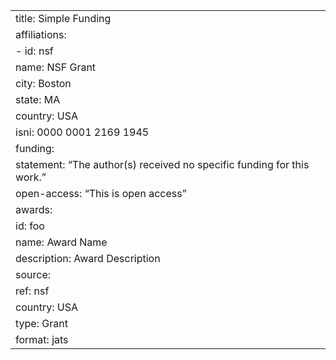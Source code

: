---
title: Simple Funding
affiliations: 
  - id: nsf
    name: NSF Grant
    city: Boston
    state: MA
    country: USA
    isni: 0000 0001 2169 1945
funding: 
  statement: "The author(s) received no specific funding for this work."
  open-access: "This is open access"
  awards:
    id: foo
    name: Award Name
    description: Award Description
    source:
      ref: nsf
      country: USA
      type: Grant
format: jats
---